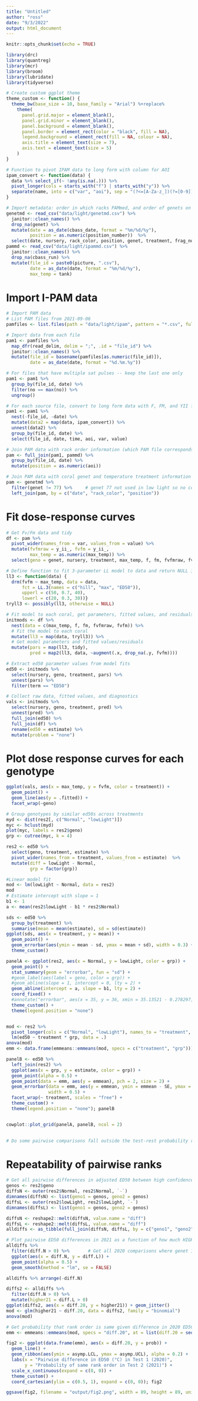 ```yaml
---
title: "Untitled"
author: "ross"
date: "9/3/2022"
output: html_document
---
```


```r
knitr::opts_chunk$set(echo = TRUE)
```

```r
library(drc)
library(quantreg)
library(mcr)
library(broom)
library(lubridate)
library(tidyverse)

# Create custom ggplot theme
theme_custom <- function() {
  theme_bw(base_size = 10, base_family = "Arial") %+replace%
    theme(
      panel.grid.major = element_blank(), 
      panel.grid.minor = element_blank(), 
      panel.background = element_blank(),
      panel.border = element_rect(color = "black", fill = NA),
      legend.background = element_rect(fill = NA, colour = NA),
      axis.title = element_text(size = 7),
      axis.text = element_text(size = 5)
    )
}

# Function to pivot IPAM data to long form with column for AOI
ipam_convert <- function(data) {
  data %>% select_if(~ !any(is.na(.))) %>%
  pivot_longer(cols = starts_with("f") | starts_with("y")) %>%
  separate(name, into = c("var", "aoi"), sep = "(?<=[A-Za-z_])(?=[0-9])")
}
```

```r
# Import metadata: order in which racks PAMmed, and order of genets on racks
genetmd <- read_csv("data/light/genetmd.csv") %>%
  janitor::clean_names() %>%
  drop_na(genet) %>%
  mutate(date = as_date(cbass_date, format = "%m/%d/%y"), 
         position = as.numeric(position_number))  %>%
  select(date, nursery, rack_color, position, genet, treatment, frag_notes)
pammd <- read_csv("data/light/ipammd.csv") %>%
  janitor::clean_names() %>%
  drop_na(cbass_run) %>%
  mutate(file_id = paste0(picture, ".csv"),
         date = as_date(date, format = "%m/%d/%y"),
         max_temp = tank)
```

# Import I-PAM data
```r
# Import PAM data
# List PAM files from 2021-09-06
pamfiles <- list.files(path = "data/light/ipam", pattern = "*.csv", full.names = T)

# Import data from each file
pam1 <- pamfiles %>%
  map_dfr(read_delim, delim = ";", .id = "file_id") %>%
  janitor::clean_names() %>%
  mutate(file_id = basename(pamfiles[as.numeric(file_id)]),
         date = as_date(date, format = "%d.%m.%y"))

# For files that have multiple sat pulses -- keep the last one only
pam1 <- pam1 %>%
  group_by(file_id, date) %>%
  filter(no == max(no)) %>%
  ungroup()

# For each source file, convert to long form data with F, FM, and YII for each AOI
pam1 <- pam1 %>%
  nest(-file_id, -date) %>%
  mutate(data2 = map(data, ipam_convert)) %>%
  unnest(data2) %>%
  group_by(file_id, date) %>%
  select(file_id, date, time, aoi, var, value)

# Join PAM data with rack order information (which PAM file corresponds to which rack of corals)
pam <- full_join(pam1, pammd) %>%
  group_by(file_id, date) %>%
  mutate(position = as.numeric(aoi))

# Join PAM data with coral genet and temperature treatment information (which AOI corresponds to which coral)
pam <- genetmd %>%
  filter(genet != 77) %>%     # genet 77 not used in low light so no comparison
  left_join(pam, by = c("date", "rack_color", "position"))
```

# Fit dose-response curves
```r
# Get Fv/Fm data and tidy
df <- pam %>%
  pivot_wider(names_from = var, values_from = value) %>%
  mutate(fvfmraw = y_ii_, fvfm = y_ii_,
         max_temp = as.numeric(max_temp)) %>%
  select(geno = genet, nursery, treatment, max_temp, f, fm, fvfmraw, fvfm)

# Define function to fit 3-parameter LL model to data and return NULL if fitting error
ll3 <- function(data) {
  drm(fvfm ~ max_temp, data = data, 
      fct = LL.3(names = c("hill", "max", "ED50")),
      upperl = c(50, 0.7, 40),
      lowerl = c(20, 0.3, 30))}
tryll3 <- possibly(ll3, otherwise = NULL)

# Fit model to each coral, get parameters, fitted values, and residuals
initmods <- df %>%
  nest(data = c(max_temp, f, fm, fvfmraw, fvfm)) %>%
  # Fit the model to each coral
  mutate(ll3 = map(data, tryll3)) %>%
  # Get model parameters and fitted values/residuals
  mutate(pars = map(ll3, tidy),
         pred = map2(ll3, data, ~augment(.x, drop_na(.y, fvfm))))

# Extract ed50 parameter values from model fits
ed50 <- initmods %>% 
  select(nursery, geno, treatment, pars) %>%
  unnest(pars) %>%
  filter(term == "ED50")

# Collect raw data, fitted values, and diagnostics
vals <- initmods %>%
  select(nursery, geno, treatment, pred) %>%
  unnest(pred) %>%
  full_join(ed50) %>%
  full_join(df) %>%
  rename(ed50 = estimate) %>%
  mutate(problem = "none")
```


# Plot dose response curves for each genotype
```r
ggplot(vals, aes(x = max_temp, y = fvfm, color = treatment)) +
  geom_point() +
  geom_line(aes(y = .fitted)) +
  facet_wrap(~geno)

# Group genotypes by similar ed50s across treatments
myd <- dist(res2[, c("Normal", "lowLight")])
myc <- hclust(myd)
plot(myc, labels = res2$geno)
grp <- cutree(myc, k = 4)

res2 <- ed50 %>%
  select(geno, treatment, estimate) %>%
  pivot_wider(names_from = treatment, values_from = estimate)  %>%
  mutate(diff = lowLight - Normal,
         grp = factor(grp))

#Linear model fit
mod <- lm(lowLight ~ Normal, data = res2)
mod
# Estimate intercept with slope = 1
b1 <- 1
a <- mean(res2$lowLight - b1 * res2$Normal)

sds <- ed50 %>%
  group_by(treatment) %>%
  summarise(mean = mean(estimate), sd = sd(estimate))
ggplot(sds, aes(x = treatment, y = mean)) +
  geom_point() +
  geom_errorbar(aes(ymin = mean - sd, ymax = mean + sd), width = 0.3) +
  theme_custom()

panelA <- ggplot(res2, aes(x = Normal, y = lowLight, color = grp)) +
  geom_point() +
  stat_summary(geom = "errorbar", fun = "sd") +
  #geom_label(aes(label = geno, color = grp)) +
  #geom_abline(slope = 1, intercept = 0, lty = 2) +
  geom_abline(intercept = a, slope = b1, lty = 2) +
  coord_fixed() +
  #annotate("errorbar", aes(x = 35, y = 36, xmin = 35.13521 - 0.278297, xmax = 35.13521 + 0.278297)) +
  theme_custom() +
  theme(legend.position = "none")


mod <- res2 %>% 
  pivot_longer(cols = c("Normal", "lowLight"), names_to = "treatment", values_to = "ed50") %>%
  lm(ed50 ~ treatment * grp, data = .)
anova(mod)
emm <- data.frame(emmeans::emmeans(mod, specs = c("treatment", "grp")))

panelB <- ed50 %>%
  left_join(res2) %>%
  ggplot(aes(x = grp, y = estimate, color = grp)) +
  geom_point(alpha = 0.5) +
  geom_point(data = emm, aes(y = emmean), pch = 2, size = 2) +
  geom_errorbar(data = emm, aes(y = emmean, ymin = emmean - SE, ymax = emmean + SE),
                width = 0.5) +
  facet_wrap(~ treatment, scales = "free") +
  theme_custom() +
  theme(legend.position = "none"); panelB


cowplot::plot_grid(panelA, panelB, ncol = 2)
  

# Do some pairwise comparisons fall outside the test-rest probability range?

```


# Repeatability of pairwise ranks
```r
# Get all pairwise differences in adjusted ED50 between high confidence genos in 2020 and 2021
genos <- res2$geno
diffsN <- outer(res2$Normal, res2$Normal, `-`)
dimnames(diffsN) <- list(geno1 = genos, geno2 = genos)
diffsL <- outer(res2$lowLight, res2$lowLight, `-`)
dimnames(diffsL) <- list(geno1 = genos, geno2 = genos)

diffsN <- reshape2::melt(diffsN, value.name = "diff")
diffsL <- reshape2::melt(diffsL, value.name = "diff")
alldiffs <- as_tibble(full_join(diffsN, diffsL, by = c("geno1", "geno2"), suffix = c(".N", ".L")))

# Plot pairwise ED50 differences in 2021 as a function of how much HIGHER one genet's 2020 ED50 was
alldiffs %>% 
  filter(diff.N > 0) %>%       # Get all 2020 comparisons where genet 1 HIGHER than genet 2
  ggplot(aes(x = diff.N, y = diff.L)) +
  geom_point(alpha = 0.5) +
  geom_smooth(method = "lm", se = FALSE)

alldiffs %>% arrange(-diff.N)

diffs2 <- alldiffs %>% 
  filter(diff.N > 0) %>%
  mutate(higher21 = diff.L > 0)
ggplot(diffs2, aes(x = diff.20, y = higher21)) + geom_jitter()
mod <- glm(higher21 ~ diff.20, data = diffs2, family = "binomial")
anova(mod)

# Get probability that rank order is same given difference in 2020 ED50s
emm <- emmeans::emmeans(mod, specs = "diff.20", at = list(diff.20 = seq(0,1.5,0.01)), type = "response")

fig2 <- ggplot(data.frame(emm), aes(x = diff.20, y = prob)) +
  geom_line() +
  geom_ribbon(aes(ymin = asymp.LCL, ymax = asymp.UCL), alpha = 0.2) +
  labs(x = "Pairwise difference in ED50 (°C) in Test 1 (2020)",
       y = "Probability of same rank order in Test 2 (2021)") +
  scale_x_continuous(expand = c(0, 0)) +
  theme_custom() +
  coord_cartesian(ylim = c(0.5, 1), expand = c(0, 0)); fig2

ggsave(fig2, filename = "output/fig2.png", width = 89, height = 89, units = "mm")
```